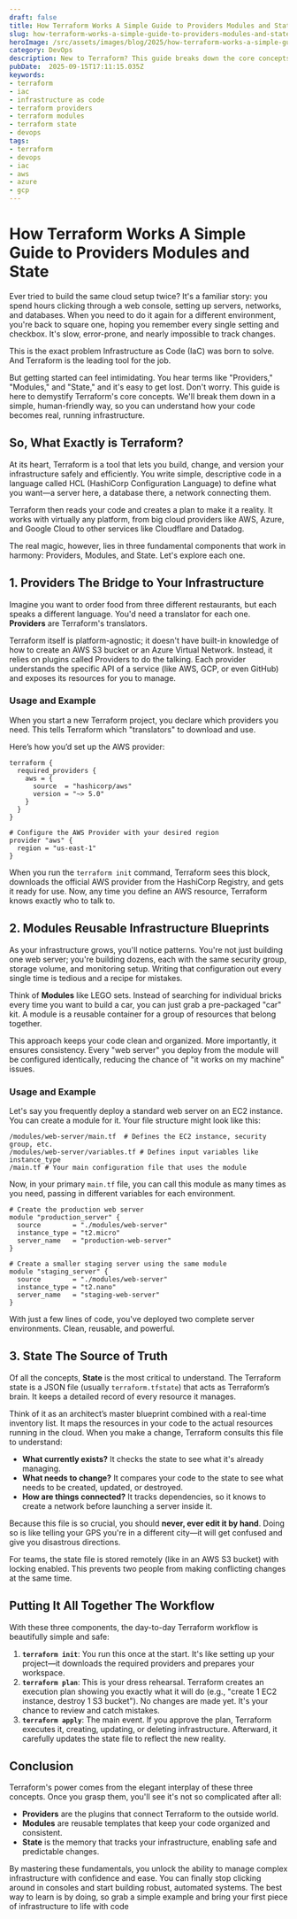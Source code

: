 ```yaml
---
draft: false
title: How Terraform Works A Simple Guide to Providers Modules and State
slug: how-terraform-works-a-simple-guide-to-providers-modules-and-state
heroImage: /src/assets/images/blog/2025/how-terraform-works-a-simple-guide-to-providers-modules-and-state.png
category: DevOps
description: New to Terraform? This guide breaks down the core concepts of Providers, Modules, and State. Understand how Terraform manages your infrastructure with simple explanations and examples.
pubDate:  2025-09-15T17:11:15.035Z
keywords:
- terraform
- iac
- infrastructure as code
- terraform providers
- terraform modules
- terraform state
- devops
tags:
- terraform
- devops
- iac
- aws
- azure
- gcp
---
```


# How Terraform Works A Simple Guide to Providers Modules and State

Ever tried to build the same cloud setup twice? It's a familiar story: you spend hours clicking through a web console, setting up servers, networks, and databases. When you need to do it again for a different environment, you're back to square one, hoping you remember every single setting and checkbox. It's slow, error-prone, and nearly impossible to track changes.

This is the exact problem Infrastructure as Code (IaC) was born to solve. And Terraform is the leading tool for the job.

But getting started can feel intimidating. You hear terms like "Providers," "Modules," and "State," and it's easy to get lost. Don't worry. This guide is here to demystify Terraform's core concepts. We'll break them down in a simple, human-friendly way, so you can understand how your code becomes real, running infrastructure.

## So, What Exactly is Terraform?

At its heart, Terraform is a tool that lets you build, change, and version your infrastructure safely and efficiently. You write simple, descriptive code in a language called HCL (HashiCorp Configuration Language) to define what you want—a server here, a database there, a network connecting them.

Terraform then reads your code and creates a plan to make it a reality. It works with virtually any platform, from big cloud providers like AWS, Azure, and Google Cloud to other services like Cloudflare and Datadog.

The real magic, however, lies in three fundamental components that work in harmony: Providers, Modules, and State. Let's explore each one.

## 1. Providers The Bridge to Your Infrastructure

Imagine you want to order food from three different restaurants, but each speaks a different language. You'd need a translator for each one. **Providers** are Terraform's translators.

Terraform itself is platform-agnostic; it doesn't have built-in knowledge of how to create an AWS S3 bucket or an Azure Virtual Network. Instead, it relies on plugins called Providers to do the talking. Each provider understands the specific API of a service (like AWS, GCP, or even GitHub) and exposes its resources for you to manage.

### Usage and Example

When you start a new Terraform project, you declare which providers you need. This tells Terraform which "translators" to download and use.

Here’s how you’d set up the AWS provider:

```hcl
terraform {
  required_providers {
    aws = {
      source  = "hashicorp/aws"
      version = "~> 5.0"
    }
  }
}

# Configure the AWS Provider with your desired region
provider "aws" {
  region = "us-east-1"
}
```

When you run the `terraform init` command, Terraform sees this block, downloads the official AWS provider from the HashiCorp Registry, and gets it ready for use. Now, any time you define an AWS resource, Terraform knows exactly who to talk to.

## 2. Modules Reusable Infrastructure Blueprints

As your infrastructure grows, you'll notice patterns. You're not just building one web server; you're building dozens, each with the same security group, storage volume, and monitoring setup. Writing that configuration out every single time is tedious and a recipe for mistakes.

Think of **Modules** like LEGO sets. Instead of searching for individual bricks every time you want to build a car, you can just grab a pre-packaged "car" kit. A module is a reusable container for a group of resources that belong together.

This approach keeps your code clean and organized. More importantly, it ensures consistency. Every "web server" you deploy from the module will be configured identically, reducing the chance of "it works on my machine" issues.

### Usage and Example

Let's say you frequently deploy a standard web server on an EC2 instance. You can create a module for it. Your file structure might look like this:

```
/modules/web-server/main.tf  # Defines the EC2 instance, security group, etc.
/modules/web-server/variables.tf # Defines input variables like instance_type
/main.tf # Your main configuration file that uses the module
```

Now, in your primary `main.tf` file, you can call this module as many times as you need, passing in different variables for each environment.

```hcl
# Create the production web server
module "production_server" {
  source        = "./modules/web-server"
  instance_type = "t2.micro"
  server_name   = "production-web-server"
}

# Create a smaller staging server using the same module
module "staging_server" {
  source        = "./modules/web-server"
  instance_type = "t2.nano"
  server_name   = "staging-web-server"
}
```

With just a few lines of code, you've deployed two complete server environments. Clean, reusable, and powerful.

## 3. State The Source of Truth

Of all the concepts, **State** is the most critical to understand. The Terraform state is a JSON file (usually `terraform.tfstate`) that acts as Terraform’s brain. It keeps a detailed record of every resource it manages.

Think of it as an architect’s master blueprint combined with a real-time inventory list. It maps the resources in your code to the actual resources running in the cloud. When you make a change, Terraform consults this file to understand:

-   **What currently exists?** It checks the state to see what it's already managing.
-   **What needs to change?** It compares your code to the state to see what needs to be created, updated, or destroyed.
-   **How are things connected?** It tracks dependencies, so it knows to create a network before launching a server inside it.

Because this file is so crucial, you should **never, ever edit it by hand**. Doing so is like telling your GPS you're in a different city—it will get confused and give you disastrous directions.

For teams, the state file is stored remotely (like in an AWS S3 bucket) with locking enabled. This prevents two people from making conflicting changes at the same time.

## Putting It All Together The Workflow

With these three components, the day-to-day Terraform workflow is beautifully simple and safe:

1.  **`terraform init`**: You run this once at the start. It's like setting up your project—it downloads the required providers and prepares your workspace.
2.  **`terraform plan`**: This is your dress rehearsal. Terraform creates an execution plan showing you exactly what it will do (e.g., "create 1 EC2 instance, destroy 1 S3 bucket"). No changes are made yet. It's your chance to review and catch mistakes.
3.  **`terraform apply`**: The main event. If you approve the plan, Terraform executes it, creating, updating, or deleting infrastructure. Afterward, it carefully updates the state file to reflect the new reality.

## Conclusion

Terraform's power comes from the elegant interplay of these three concepts. Once you grasp them, you'll see it's not so complicated after all:

-   **Providers** are the plugins that connect Terraform to the outside world.
-   **Modules** are reusable templates that keep your code organized and consistent.
-   **State** is the memory that tracks your infrastructure, enabling safe and predictable changes.

By mastering these fundamentals, you unlock the ability to manage complex infrastructure with confidence and ease. You can finally stop clicking around in consoles and start building robust, automated systems. The best way to learn is by doing, so grab a simple example and bring your first piece of infrastructure to life with code